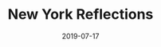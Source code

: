 ---
template: writing

title: New York Reflections
date: 2019-07-17
city: New York, New York
country: United States
description: >-
  I never thought I'd be one to fall in love with the road. But going to college in Los Angeles provided me the perfect excuse to criss-cross the country many times over the past four years. This May, leaving the morning after graduation, I was able to do the route one final time.
tags:
  - Museums
  - Music
  - Visual Art
---